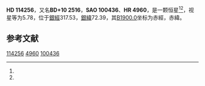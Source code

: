 {{Starbox begin
| name = HD 114256
}}
{{Starbox observe
| epoch = [[J2000.0|J2000.0]]
| constell = {{星座名待查}}<ref name=SIMBAD>{{cite web
 | url=http://simbad.u-strasbg.fr/simbad/sim-id?Ident=HR+4960
 | title=Pulsating variable Star
 | publisher=Centre de Données astronomiques de Strasbourg
 | work=SIMBAD
 | accessdate=2012-07-13
 | archive-date=2020-05-16
 | archive-url=https://web.archive.org/web/20200516224427/http://simbad.u-strasbg.fr/simbad/sim-id?Ident=HR+4960
 | dead-url=no
 }}</ref><ref name=DATA>{{cite web
 | url=http://vizier.u-strasbg.fr/viz-bin/VizieR-5?-out.add=.&-source=5050&-corr=PK=HR&-out.max=9999&HR=4960
 | title=VizieR Detailed Page
 | accessdate=2012-07-13
 | archive-date=2020-05-16
 | archive-url=https://web.archive.org/web/20200516224432/http://vizier.u-strasbg.fr/viz-bin/VizieR-5?-out.add=.&-source=5050&-corr=PK%3DHR&-out.max=9999&HR=4960
 | dead-url=no
 }}</ref>
| 星官 = 
| ra = {{RA|13|9|12.4}}<ref name=SIMBAD /><ref name=DATA />
| dec = {{DEC|+10|1|20}}<ref name=SIMBAD /><ref name=DATA />
| appmag_v = 5.78<ref name=SIMBAD /><ref name=DATA />
}}
{{Starbox character
| class = K0III<ref name=SIMBAD /><ref name=DATA />
| b-v = 1<ref name=SIMBAD /><ref name=DATA />
| u-b = <ref name=SIMBAD /><ref name=DATA />
| r-i = <ref name=SIMBAD /><ref name=DATA />
| variable = 
}}
{{Starbox astrometry
| radial_v = 
| prop_mo_ra = 0
| parallax = 
| p_error = 
}}
{{Starbox catalog
| names =BD+10 2516，[[SAO星表|SAO]] 100436，[[HD星表|HD]] 114256，[[HR星表|HR]] 4960}}
{{Starbox reference |Simbad=HR+4960}}
{{Starbox end}}

'''HD 114256'''，又名'''BD+10 2516'''，'''SAO 100436'''、'''HR 4960'''，是一颗恒星<ref name=SIMBAD /><ref name=DATA />，视星等为5.78，位于[[銀道座標系|銀經]]317.53，[[銀道座標系|銀緯]]72.39，其[[B1900.0|B1900.0]]坐标为赤經{{RA|13|4|11.9}}，赤緯{{DEC|+10|72.39|21}}。

== 参考文献 ==
{{reflist}}

{{star-stub}}

[[Category:HD和HDE天體|114256]]
[[Category:HR天體|4960]]
[[Category:SAO天體|100436]]
